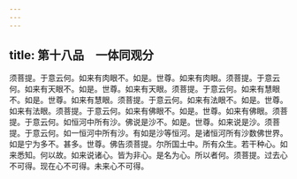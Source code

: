 ```yaml
---
---
---
```

title: 第十八品　一体同观分
---




须菩提。于意云何。如来有肉眼不。如是。世尊。如来有肉眼。须菩提。于意云何。如来有天眼不。如是。世尊。如来有天眼。须菩提。于意云何。如来有慧眼不。如是。世尊。如来有慧眼。须菩提。于意云何。如来有法眼不。如是。世尊。如来有法眼。须菩提。于意云何。如来有佛眼不。如是。世尊。如来有佛眼。须菩提。于意云何。如恒河中所有沙。佛说是沙不。如是。世尊。如来说是沙。须菩提。于意云何。如一恒河中所有沙。有如是沙等恒河。是诸恒河所有沙数佛世界。如是宁为多不。甚多。世尊。佛告须菩提。尔所国土中。所有众生。若干种心。如来悉知。何以故。如来说诸心。皆为非心。是名为心。所以者何。须菩提。过去心不可得。现在心不可得。未来心不可得。